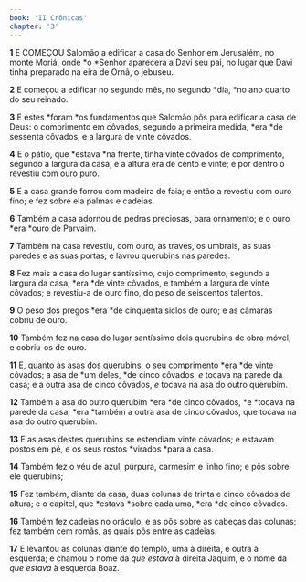 ```yaml
---
book: 'II Crônicas'
chapter: '3'
---
```


**1** E COMEÇOU Salomão a edificar a casa do Senhor em Jerusalém, no monte Moriá, onde *o *Senhor aparecera a Davi seu pai, no lugar que Davi tinha preparado na eira de Ornã, o jebuseu.

**2** E começou a edificar no segundo mês, no segundo *dia, *no ano quarto do seu reinado.

**3** E estes *foram *os fundamentos que Salomão pôs para edificar a casa de Deus: o comprimento em côvados, segundo a primeira medida, *era *de sessenta côvados, e a largura de vinte côvados.

**4** E o pátio, que *estava *na frente, tinha vinte côvados de comprimento, segundo a largura da casa, e a altura era de cento e vinte; e por dentro o revestiu com ouro puro.

**5** E a casa grande forrou com madeira de faia; e então a revestiu com ouro fino; e fez sobre ela palmas e cadeias.

**6** Também a casa adornou de pedras preciosas, para ornamento; e o ouro *era *ouro de Parvaim.

**7** Também na casa revestiu, com ouro, as traves, os umbrais, as suas paredes e as suas portas; e lavrou querubins nas paredes.

**8** Fez mais a casa do lugar santíssimo, cujo comprimento, segundo a largura da casa, *era *de vinte côvados, e também a largura de vinte côvados; e revestiu-a de ouro fino, do peso de seiscentos talentos.

**9** O peso dos pregos *era *de cinquenta siclos de ouro; e as câmaras cobriu de ouro.

**10** Também fez na casa do lugar santíssimo dois querubins de obra móvel, e cobriu-os de ouro.

**11** E, quanto às asas dos querubins, o seu comprimento *era *de vinte côvados; a asa de *um deles, *de cinco côvados, _e_ tocava na parede da casa; e a outra asa de cinco côvados, _e_ tocava na asa do outro querubim.

**12** Também a asa do outro querubim *era *de cinco côvados, *e *tocava na parede da casa; *era *também a outra asa de cinco côvados, que tocava na asa do outro querubim.

**13** E as asas destes querubins se estendiam vinte côvados; e estavam postos em pé, e os seus rostos *virados *para a casa.

**14** Também fez o véu de azul, púrpura, carmesim e linho fino; e pôs sobre ele querubins;

**15** Fez também, diante da casa, duas colunas de trinta e cinco côvados de altura; e o capitel, que *estava *sobre cada uma, *era *de cinco côvados.

**16** Também fez cadeias no oráculo, e as pôs sobre as cabeças das colunas; fez também cem romãs, as quais pôs entre as cadeias.

**17** E levantou as colunas diante do templo, uma à direita, e outra à esquerda; e chamou o nome da _que estava_ à direita Jaquim, e o nome da _que estava_ à esquerda Boaz.
